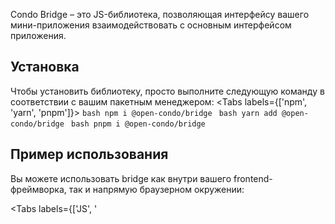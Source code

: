 Condo Bridge – это JS-библиотека, позволяющая интерфейсу вашего мини-приложения взаимодействовать с основным интерфейсом приложения.

## Установка

Чтобы установить библиотеку, просто выполните следующую команду в соответствии с вашим пакетным менеджером:
<Tabs labels={['npm', 'yarn', 'pnpm']}>
    ```bash
    npm i @open-condo/bridge
    ```
    ```bash
    yarn add @open-condo/bridge
    ```
    ```bash
    pnpm i @open-condo/bridge
    ```
</Tabs>

## Пример использования

Вы можете использовать bridge как внутри вашего frontend-фреймворка, так и напрямую браузерном окружении:

<Tabs labels={['JS', '<script/>']}>
    ```typescript
    import bridge from '@open-condo/bridge'

    // Send event
    bridge.send('<event-name>')

    // Send event with args
    bridge.send('<event-name>', { someArg: 'some value' })

    // Send event and process response
    bridge.send('<event-name>', { someArg: 'some value' })
        .then((response) => {
            // successful state processing
        }).catch((error) => {
            // error processing
        })
    ```
    ```html
        <script src="https://unpkg.com/@open-condo/bridge/dist/browser.min.js"></script>
        <script>
            condoBridge.send('<event-name>')
        </script>
    ```
</Tabs>

## API Reference
### bridge.send(method[, params])

Отправляет главному клиенту метод для запуска с его параметрами и возвращает `Promise` с результатами его выполнения.

Если выполнение метода прошло успешно, то в `Promise` будет содержаться возвращаемое значение метода.
Если же в процессе выполнения возникла ошибка, то `Promise` будет отклонен, а саму ошибку можно будет найти в блоке `catch`.

**Параметры метода:**
- `method` (обязательный) Имя вызываемого метода
- `params` (опциональный) Объект с аргументами метода


**Пример использования:**
```typescript
// Sending event to client
bridge
    .send('CondoWebAppResizeWindow', { height: 800 })
    .then(data => {
        // Handling response
        console.log(data.height)
    })
    .catch(error => {
        // Handling an error
    })
```
Поскольку `bridge.send` возвращает Promise, вы также можете использовать паттерн `async / await` для обработки событий:
```typescript
try {
    const response = await bridge.send('CondoWebAppResizeWindow', { height: 800 })
    // Handling response
    console.log(response.height)
} catch (err) {
    // Handling error
}
```

### bridge.subscribe(listener)

Подписывает обработчик на все входящие события и ответы от главного клиента.

<Alert type="info">
    При вызове метода "&lt;method-name&gt;" в случае ошибки в обработчик поступит событие с типом "&lt;method-name>Error&gt;",
    а в случае успешного выполнения - с типом "&lt;method-name&gt;Result".
    Это общее поведение для всех методов Condo Bridge.
</Alert>

**Параметры метода:**
- `listener` (обязательный) Функция, обрабатывающая поступающие события.

**Пример использования:**

```typescript
// Subscribing to receive events
bridge.subscribe((event) => {
const { type, data } = event
if (type === 'CondoWebAppResizeWindowResult') {
    // Processing event result
    console.log(data.height)
} else if (type === 'CondoWebAppResizeWindowError') {
    // Processing event error
    const { errorType, errorMessage } = data
}
})
```

### bridge.unsubscribe(listener)

Убирает обработчик событий из списка обработчиков.

**Параметры метода:**
- `listener` (обязательный) Функция, обрабатывающая поступающие события.

**Пример использования:**

```typescript
import bridge, { type CondoBridgeSubscriptionListener } from '@open-condo/bridge'


const myListener: CondoBridgeSubscriptionListener = (event) => {
    logger.info(event)
}

// Subscribing
bridge.subscribe(myListener)

// Unsubscribing
bridge.unsubscribe(myListener)
```

### bridge.supports(method)

Проверяет, поддерживает ли текущий клиент данный метод.

**Параметры метода:**
- `method` (обязательный) метод Condo Bridge

**Пример использования:**

```typescript
// Checking if event is available
if (bridge.supports('CondoWebAppResizeWindow')) {
    // Then sending actual event
    bridge.send('CondoWebAppResizeWindow', { height: document.body.scrollHeight })
}
```

## Типы ошибок

Каждая ошибка в Condo Bridge имеет следующую структуру:
```typescript
type ClientErrorResponseData<Reason extends ErrorReason> = {
    errorType: 'client',
    errorReason: Reason
    errorCode: ErrorCode<Reason>,
    errorMessage: string
}
```

Прочитать подробную информацию об ошибке можно в поле `errorMessage`, а обрабатывать ошибку можно по ее коду / причине:
<br/>
| Тип ошибки         | Код ошибки | Описание ошибки                                                                   |
|--------------------|------------|-----------------------------------------------------------------------------------|
| ACCESS_DENIED      | 0          | У вашего приложения нет права на вызов данного метода                             |
| UNKNOWN_ERROR      | 1          | Что-то пошло не так на стороне Condo                                              |
| UNKNOWN_METHOD     | 2          | Приложение попыталось вызвать неизвестный или неподдерживаемый на платформе метод |
| INVALID_PARAMETERS | 3          | Неверные параметры метода                                                         |
| HANDLER_ERROR      | 4          | В процессе вызова метода была выкинута ошибка                                     |
| TIMEOUT_REACHED    | 5          | Ответ от клиента не был получен в течение заданного времени                       |

